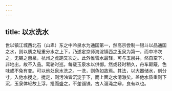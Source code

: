 ```yaml
---
---
---
```

title: 以水洗水
---



世以镇江城西北石（山卑）东之中冷泉水为通国第一，然高宗尝制一银斗以品通国之水，则以质之轻重分水之上下，乃遂定京师海淀镇西之玉泉为第一，而中冷次之，无锡之惠泉，杭州之虎跑又次之。此外惟雪水最轻，可与玉泉并，然自空下，非地出，故不入品。鸾辂时巡，每载玉泉水以供御。然或轻时稍久，舟车颠簸，色味或不免有变。可以他处泉水洗之。一洗，则色如故焉。其法，以大器储水，刻分寸，入他水搅之。搅定，则污浊皆沉淀于下，而上面之水清澈矣。盖他水质重则下沉，玉泉体轻故上浮，挹而盛之，不差锱铢。古人淄渑之辩，良有以也。
